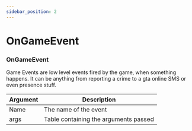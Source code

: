 ```yaml
---
sidebar_position: 2
---
```


# OnGameEvent

### OnGameEvent
Game Events are low level events fired by the game, when something happens. It can be anything from reporting a crime to a gta online SMS or even presence stuff.

| Argument  | Description                              |
|-----------|------------------------------------------|
| Name      | The name of the event            		   |
| args      | Table containing the arguments passed    |